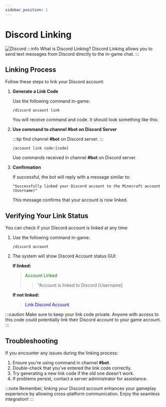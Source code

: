 ```yaml
---
sidebar_position: 1
---
```


# Discord Linking
![Discord](/img/doc/quality_of_life/discord/DiscordLinking.svg)
:::info What is Discord Linking?
Discord Linking allows you to send text messages from Discord directly to the in-game chat.
:::

## Linking Process
Follow these steps to link your Discord account:

1. **Generate a Link Code**

   Use the following command in-game:
   ```
   /discord account link
   ```

   You will receive command and code. It should look something like this:

   

2. **Use command to channel #bot on Discord Server**

   :::tip
   find channel **#bot** on Discord server.
   :::
   
   ```
   /account link code:[code]
   ```
   Use commands received in channel **#bot** on Discord server.

3. **Confirmation**

   If successful, the bot will reply with a message similar to:

   ```
   "Successfully linked your Discord account to the Minecraft account (Username)"
   ```

   This message confirms that your account is now linked.

## Verifying Your Link Status
You can check if your Discord account is linked at any time:

1. Use the following command in-game:
   ```
   /discord account
   ```

2. The system will show Discord Account status GUI:

   **If linked:**
   > <font color="green">Account Linked</font>
   >>"Account is linked to Discord [Username]

   **If not linked:**
      > <font color="blue">Link Discord Account</font>

:::caution
Make sure to keep your link code private. Anyone with access to this code could potentially link their Discord account to your game account.
:::

## Troubleshooting
If you encounter any issues during the linking process:

1. Ensure you're using command in channel **#bot**.
2. Double-check that you've entered the link code correctly.
3. Try generating a new link code if the old one doesn't work.
4. If problems persist, contact a server administrator for assistance.

:::note
Remember, linking your Discord account enhances your gameplay experience by allowing cross-platform communication. Enjoy the seamless integration!
:::